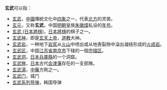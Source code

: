 '''玄武'''可以指：
* [[玄武|玄武]]，[[中國|中國]]傳統文化中[[四象|四象]]之一，代表[[北方|北方]]的灵兽。
* [[玄元|玄元]]，又称'''玄武'''，中国[[明朝|明朝]]皇族[[朱徽煠|朱徽煠]]私设的[[年号|年号]]。
* [[玄武_(日本將棋)|玄武 (日本將棋)]]，[[日本將棋|日本將棋]]的棋子之一。
* [[玄武神|玄武神]]，即是[[玄天上帝|玄天上帝]]，[[道教|道教]]大神。
* [[玄武岩|玄武岩]]，一种地下[[岩浆|岩浆]]从[[火山|火山]]中喷出或从地表裂隙中溢出凝结形成的[[火成岩|火成岩]]。
* [[玄武区|玄武区]]，中国[[江苏省|江苏省]][[南京市|南京市]]下辖的一個[[市辖区|市辖区]]。
* [[玄武洞|玄武洞]]，[[日本|日本]][[兵庫縣|兵庫縣]]的一个洞窟。
* [[玄武隊|玄武隊]]，[[日本|日本]]古代[[会津藩|会津藩]]存在的一支部隊。
* [[玄武湯|玄武湯]]，[[中藥|中藥]]方劑之一。
* [[玄武门|玄武门]]，城门
* [[玄武系列导弹|玄武系列导弹]]，韩国导弹
{{disambig|Cat=二字亞洲相關消歧義}}